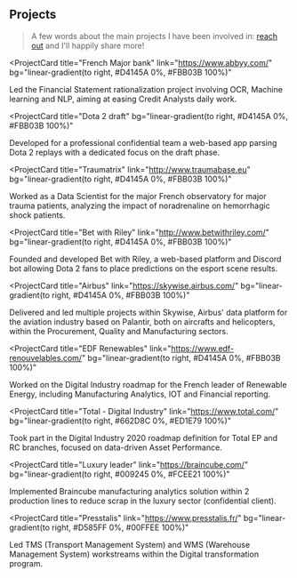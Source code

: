## Projects

> A few words about the main projects I have been involved in: [reach out](mailto:estelle.noel@gadz.org) and I'll happily share more!

<ProjectCard
  title="French Major bank"
  link="https://www.abbyy.com/"
  bg="linear-gradient(to right, #D4145A 0%, #FBB03B 100%)"
>
  Led the Financial Statement rationalization project involving OCR, Machine
  learning and NLP, aiming at easing Credit Analysts daily work.
</ProjectCard>

<ProjectCard
  title="Dota 2 draft"
  bg="linear-gradient(to right, #D4145A 0%, #FBB03B 100%)"
>
  Developed for a professional confidential team a web-based app parsing Dota 2
  replays with a dedicated focus on the draft phase.
</ProjectCard>

<ProjectCard
  title="Traumatrix"
  link="http://www.traumabase.eu"
  bg="linear-gradient(to right, #D4145A 0%, #FBB03B 100%)"
>
  Worked as a Data Scientist for the major French observatory for major trauma
  patients, analyzing the impact of noradrenaline on hemorrhagic shock patients.
</ProjectCard>

<ProjectCard
  title="Bet with Riley"
  link="http://www.betwithriley.com/"
  bg="linear-gradient(to right, #D4145A 0%, #FBB03B 100%)"
>
  Founded and developed Bet with Riley, a web-based platform and Discord bot
  allowing Dota 2 fans to place predictions on the esport scene results.
</ProjectCard>

<ProjectCard
  title="Airbus"
  link="https://skywise.airbus.com/"
  bg="linear-gradient(to right, #D4145A 0%, #FBB03B 100%)"
>
  Delivered and led multiple projects within Skywise, Airbus' data platform for
  the aviation industry based on Palantir, both on aircrafts and helicopters,
  within the Procurement, Quality and Manufacturing sectors.
</ProjectCard>

<ProjectCard
  title="EDF Renewables"
  link="https://www.edf-renouvelables.com/"
  bg="linear-gradient(to right, #D4145A 0%, #FBB03B 100%)"
>
  Worked on the Digital Industry roadmap for the French leader of Renewable
  Energy, including Manufacturing Analytics, IOT and Financial reporting.
</ProjectCard>

<ProjectCard
  title="Total - Digital Industry"
  link="https://www.total.com/"
  bg="linear-gradient(to right, #662D8C 0%, #ED1E79 100%)"
>
  Took part in the Digital Industry 2020 roadmap definition for Total EP and RC
  branches, focused on data-driven Asset Performance.
</ProjectCard>

<ProjectCard
  title="Luxury leader"
  link="https://braincube.com/"
  bg="linear-gradient(to right, #009245 0%, #FCEE21 100%)"
>
  Implemented Braincube manufacturing analytics solution within 2 production
  lines to reduce scrap in the luxury sector (confidential client).
</ProjectCard>

<ProjectCard
  title="Presstalis"
  link="https://www.presstalis.fr/"
  bg="linear-gradient(to right, #D585FF 0%, #00FFEE 100%)"
>
  Led TMS (Transport Management System) and WMS (Warehouse Management System)
  workstreams within the Digital transformation program.
</ProjectCard>
